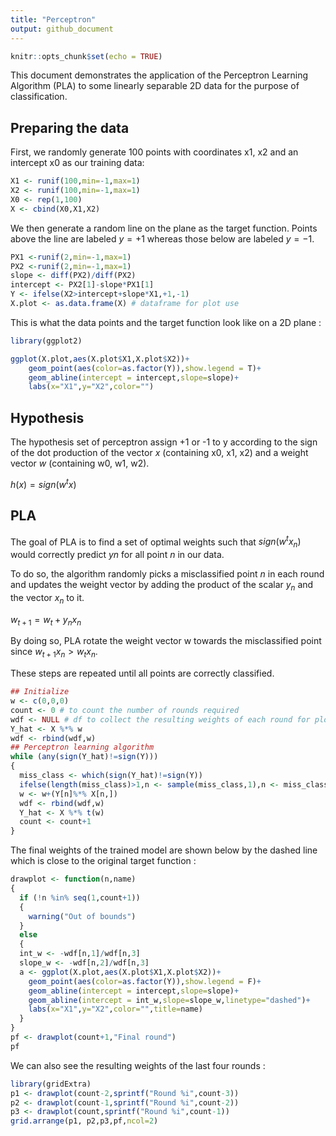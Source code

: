 ```yaml
---
title: "Perceptron"
output: github_document
---
```


```r
knitr::opts_chunk$set(echo = TRUE)
```



This document demonstrates the application of the Perceptron Learning Algorithm (PLA) to some linearly separable 2D data for the purpose of classification.

## Preparing the data

First, we randomly generate 100 points with coordinates x1, x2 and an intercept x0 as our training data:

```r
X1 <- runif(100,min=-1,max=1)
X2 <- runif(100,min=-1,max=1)
X0 <- rep(1,100)
X <- cbind(X0,X1,X2)
```

We then generate a random line on the plane as the target function. Points above the line are labeled $y= +1$ whereas those below are labeled $y= -1$.

```r
PX1 <-runif(2,min=-1,max=1)
PX2 <-runif(2,min=-1,max=1)
slope <- diff(PX2)/diff(PX2)
intercept <- PX2[1]-slope*PX1[1]
Y <- ifelse(X2>intercept+slope*X1,+1,-1)
X.plot <- as.data.frame(X) # dataframe for plot use
```

This is what the data points and the target function look like on a 2D plane :

```r
library(ggplot2)
```

```r
ggplot(X.plot,aes(X.plot$X1,X.plot$X2))+
    geom_point(aes(color=as.factor(Y)),show.legend = T)+
    geom_abline(intercept = intercept,slope=slope)+
    labs(x="X1",y="X2",color="")
```

## Hypothesis 
The hypothesis set of perceptron assign +1 or -1 to y according to the sign of the dot production of the vector $x$ (containing x0, x1, x2) and a weight vector $w$ (containing w0, w1, w2).

$h(x) = sign(w^tx)$

## PLA
The goal of PLA is to find a set of optimal weights such that $sign(w^tx_n)$ would correctly predict $yn$ for all point $n$ in our data. 

To do so, the algorithm randomly picks a misclassified point $n$ in each round and updates the weight vector by adding the product of the scalar $y_n$ and the vector $x_n$ to it. 

$w_{t+1} = w_t+ y_nx_n$  

By doing so, PLA rotate the weight vector w towards the misclassified point since $w_{t+1}x_n > w_tx_n$.

These steps are repeated until all points are correctly classified. 

```r
## Initialize
w <- c(0,0,0)
count <- 0 # to count the number of rounds required
wdf <- NULL # df to collect the resulting weights of each round for plot use
Y_hat <- X %*% w
wdf <- rbind(wdf,w)
## Perceptron learning algorithm
while (any(sign(Y_hat)!=sign(Y)))
{
  miss_class <- which(sign(Y_hat)!=sign(Y))
  ifelse(length(miss_class)>1,n <- sample(miss_class,1),n <- miss_class)
  w <- w+(Y[n]%*% X[n,])
  wdf <- rbind(wdf,w)
  Y_hat <- X %*% t(w)
  count <- count+1
}

```

The final weights of the trained model are shown below by the dashed line which is close to the original target function :
```r
drawplot <- function(n,name)
{
  if (!n %in% seq(1,count+1))
  {
    warning("Out of bounds")
  }
  else
  {
  int_w <- -wdf[n,1]/wdf[n,3]
  slope_w <- -wdf[n,2]/wdf[n,3]
  a <- ggplot(X.plot,aes(X.plot$X1,X.plot$X2))+
    geom_point(aes(color=as.factor(Y)),show.legend = F)+
    geom_abline(intercept = intercept,slope=slope)+
    geom_abline(intercept = int_w,slope=slope_w,linetype="dashed")+
    labs(x="X1",y="X2",color="",title=name)
  }
}
pf <- drawplot(count+1,"Final round")
pf
```

We can also see the resulting weights of the last four rounds :

```r
library(gridExtra)
p1 <- drawplot(count-2,sprintf("Round %i",count-3))
p2 <- drawplot(count-1,sprintf("Round %i",count-2))
p3 <- drawplot(count,sprintf("Round %i",count-1))
grid.arrange(p1, p2,p3,pf,ncol=2)

```
